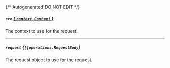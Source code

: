 {/* Autogenerated DO NOT EDIT  */}

##### `ctx` [*{ `context.Context` }*](https://pkg.go.dev/context#Context)
The context to use for the request.

---
##### `request` *{`[]operations.RequestBody`}*
The request object to use for the request.
<Collapsible openLabel={Labels.showProperties} closeLabel={Labels.hideProperties}>
    <RequestBody/>
</Collapsible>


